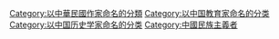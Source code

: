{{Catmore}}
[[Category:以中華民國作家命名的分類|Category:以中華民國作家命名的分類]]
[[Category:以中国教育家命名的分类|Category:以中国教育家命名的分类]]
[[Category:以中国历史学家命名的分类|Category:以中国历史学家命名的分类]]
[[Category:中國民族主義者|Category:中國民族主義者]]